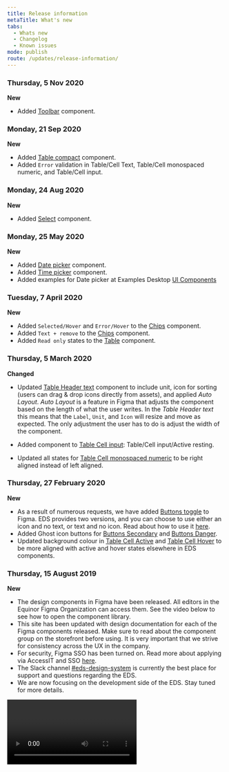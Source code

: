 ```yaml
---
title: Release information
metaTitle: What's new
tabs:
  - Whats new
  - Changelog
  - Known issues
mode: publish
route: /updates/release-information/
---
```


<!--- Template for new post, always post on top: 

### Day, XX Month 2020

**New**

* 

**Improvements**

* 

**Bug fixes**

* 

--->

### Thursday, 5 Nov 2020

**New**

- Added [Toolbar](https://www.figma.com/file/0bGXR2sCwMVSDNyyzu5BXrO5/?node-id=17270%3A47102) component.

### Monday, 21 Sep 2020

**New**

- Added [Table compact](https://www.figma.com/file/0bGXR2sCwMVSDNyyzu5BXrO5/UI%E2%80%94User-Interface?node-id=16243%3A0) component.
- Added `Error` validation in Table/Cell Text, Table/Cell monospaced numeric, and Table/Cell input. 

### Monday, 24 Aug 2020

**New**

- Added [Select](https://www.figma.com/file/0bGXR2sCwMVSDNyyzu5BXrO5/UI%E2%80%94User-Interface?node-id=15463%3A1) component.

### Monday, 25 May 2020

**New**

- Added [Date picker](https://www.figma.com/file/0bGXR2sCwMVSDNyyzu5BXrO5/UI%E2%80%94User-Interface?node-id=13839%3A2560) component.
- Added [Time picker](https://www.figma.com/file/0bGXR2sCwMVSDNyyzu5BXrO5/UI%E2%80%94User-Interface?node-id=13870%3A28124) component.
- Added examples for Date picker at Examples Desktop [UI Components](https://www.figma.com/file/luNobpDIWTuQ9rhyovGLBI/Desktop?node-id=624%3A0)

### Tuesday, 7 April 2020

**New**

- Added `Selected/Hover` and `Error/Hover` to the [Chips](https://www.figma.com/file/0bGXR2sCwMVSDNyyzu5BXrO5/UI%E2%80%94User-Interface?node-id=1%3A6) component.
- Added `Text + remove` to the [Chips](https://www.figma.com/file/0bGXR2sCwMVSDNyyzu5BXrO5/UI%E2%80%94User-Interface?node-id=1%3A6) component.
- Added `Read only` states to the [Table](https://www.figma.com/file/0bGXR2sCwMVSDNyyzu5BXrO5/UI%E2%80%94User-Interface?node-id=1%3A25) component.

### Thursday, 5 March 2020

**Changed**

- Updated [Table Header text](https://www.figma.com/file/0bGXR2sCwMVSDNyyzu5BXrO5/UI%E2%80%94User-Interface?node-id=2450%3A1219) component to include unit, icon for sorting (users can drag & drop icons directly from assets), and applied _Auto Layout_. _Auto Layout_ is a feature in Figma that adjusts the component based on the length of what the user writes. In the _Table Header text_ this means that the `Label`, `Unit`, and `Icon` will resize and move as expected. The only adjustment the user has to do is adjust the width of the component.

- Added component to [Table Cell input](https://www.figma.com/file/0bGXR2sCwMVSDNyyzu5BXrO5/UI%E2%80%94User-Interface?node-id=2450%3A2487): Table/Cell input/Active resting.

- Updated all states for [Table Cell monospaced numeric](https://www.figma.com/file/0bGXR2sCwMVSDNyyzu5BXrO5/UI%E2%80%94User-Interface?node-id=2450%3A1603) to be right aligned instead of left aligned.

### Thursday, 27 February 2020

**New**

- As a result of numerous requests, we have added [Buttons toggle](https://www.figma.com/file/0bGXR2sCwMVSDNyyzu5BXrO5/UI%E2%80%94User-Interface?node-id=27%3A3) to Figma. EDS provides two versions, and you can choose to use either an icon and no text, or text and no icon. Read about how to use it [here](https://eds.equinor.com/components/buttons-toggle/).
- Added Ghost icon buttons for [Buttons Secondary](https://www.figma.com/file/0bGXR2sCwMVSDNyyzu5BXrO5/UI%E2%80%94User-Interface?node-id=142%3A0) and [Buttons Danger](https://www.figma.com/file/0bGXR2sCwMVSDNyyzu5BXrO5/UI%E2%80%94User-Interface?node-id=142%3A3883).
- Updated background colour in [Table Cell Active](https://www.figma.com/file/0bGXR2sCwMVSDNyyzu5BXrO5/UI%E2%80%94User-Interface?node-id=2450%3A1505) and [Table Cell Hover](https://www.figma.com/file/0bGXR2sCwMVSDNyyzu5BXrO5/UI%E2%80%94User-Interface?node-id=2450%3A1505) to be more aligned with active and hover states elsewhere in EDS components.

<FigmaImage url="https://www.figma.com/file/luNobpDIWTuQ9rhyovGLBI/Desktop?node-id=763%3A1" />

### Thursday, 15 August 2019

**New**

- The design components in Figma have been released. All editors in the Equinor Figma Organization can access them. See the video below to see how to open the component library.
- This site has been updated with design documentation for each of the Figma components released. Make sure to read about the component group on the storefront before using. It is very important that we strive for consistency across the UX in the company.
- For security, Figma SSO has been turned on. Read more about applying via AccessIT and SSO [here](https://eds.equinor.com/getting-started/designers/starting-with-figma).
- The Slack channel [#eds-design-system](https://equinor.slack.com/messages/CJT20H1B9) is currently the best place for support and questions regarding the EDS.
- We are now focusing on the development side of the EDS. Stay tuned for more details.

<Video
  controls
  autoPlay
  loop
  type="video/mp4"
  url="https://i.imgur.com/CxnA70W.mp4"
/>
